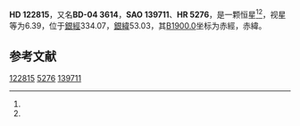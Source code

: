 {{Starbox begin
| name = HD 122815
}}
{{Starbox observe
| epoch = [[J2000.0|J2000.0]]
| constell = {{星座名待查}}<ref name=SIMBAD>{{cite web
 | url=http://simbad.u-strasbg.fr/simbad/sim-id?Ident=HR+5276
 | title =Pulsating variable Star
 | publisher=Centre de Données astronomiques de Strasbourg
 | work=SIMBAD
 | accessdate=2012-07-13}}</ref><ref name=DATA>{{cite web
 | url=http://vizier.u-strasbg.fr/viz-bin/VizieR-5?-out.add=.&-source=5050&-corr=PK=HR&-out.max=9999&HR=5276
 | title=VizieR Detailed Page
 | accessdate=2012-07-13
 | archive-date=2016-03-05
 | archive-url=https://web.archive.org/web/20160305214120/http://vizier.u-strasbg.fr/viz-bin/VizieR-5?-out.add=.&-source=5050&-corr=PK=HR&-out.max=9999&HR=5276
 | dead-url=no
 }}</ref>
| 星官 = 
| ra = {{RA|14|4|14.6}}<ref name=SIMBAD /><ref name=DATA />
| dec = {{DEC|-5|22|53}}<ref name=SIMBAD /><ref name=DATA />
| appmag_v = 6.39<ref name=SIMBAD /><ref name=DATA />
}}
{{Starbox character
| class = K0<ref name=SIMBAD /><ref name=DATA />
| b-v = 1.32<ref name=SIMBAD /><ref name=DATA />
| u-b = 1.58<ref name=SIMBAD /><ref name=DATA />
| r-i = <ref name=SIMBAD /><ref name=DATA />
| variable = 
}}
{{Starbox astrometry
| radial_v = 1.58
| prop_mo_ra = -9
| parallax = 
| p_error = 
}}
{{Starbox catalog
| names =BD-04 3614，[[SAO星表|SAO]] 139711，[[HD星表|HD]] 122815，[[HR星表|HR]] 5276}}
{{Starbox reference |Simbad=HR+5276}}
{{Starbox end}}

'''HD 122815'''，又名'''BD-04 3614'''，'''SAO 139711'''、'''HR 5276'''，是一颗恒星<ref name=SIMBAD /><ref name=DATA />，视星等为6.39，位于[[銀道座標系|銀經]]334.07，[[銀道座標系|銀緯]]53.03，其[[B1900.0|B1900.0]]坐标为赤經{{RA|13|59|1.2}}，赤緯{{DEC|-4|53.03|3}}。

== 参考文献 ==
{{reflist}}

{{star-stub}}

[[Category:HD和HDE天體|122815]]
[[Category:HR天體|5276]]
[[Category:SAO天體|139711]]